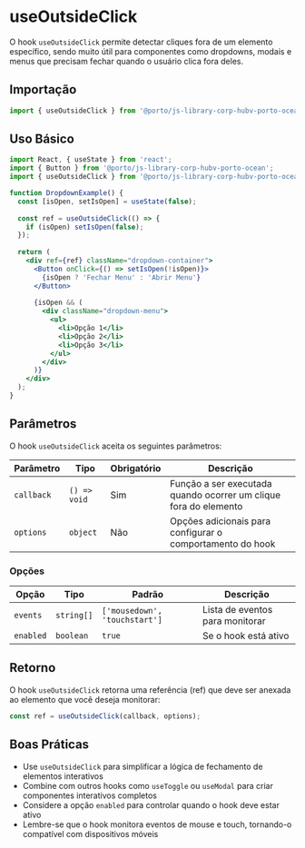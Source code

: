 

<Meta title="Components/UseOutsideClick" />

# useOutsideClick

O hook `useOutsideClick` permite detectar cliques fora de um elemento específico, sendo muito útil para componentes como dropdowns, modais e menus que precisam fechar quando o usuário clica fora deles.

## Importação

```jsx
import { useOutsideClick } from '@porto/js-library-corp-hubv-porto-ocean/hooks';
```

## Uso Básico

```jsx
import React, { useState } from 'react';
import { Button } from '@porto/js-library-corp-hubv-porto-ocean';
import { useOutsideClick } from '@porto/js-library-corp-hubv-porto-ocean/hooks';

function DropdownExample() {
  const [isOpen, setIsOpen] = useState(false);
  
  const ref = useOutsideClick(() => {
    if (isOpen) setIsOpen(false);
  });
  
  return (
    <div ref={ref} className="dropdown-container">
      <Button onClick={() => setIsOpen(!isOpen)}>
        {isOpen ? 'Fechar Menu' : 'Abrir Menu'}
      </Button>
      
      {isOpen && (
        <div className="dropdown-menu">
          <ul>
            <li>Opção 1</li>
            <li>Opção 2</li>
            <li>Opção 3</li>
          </ul>
        </div>
      )}
    </div>
  );
}
```

## Parâmetros

O hook `useOutsideClick` aceita os seguintes parâmetros:

| Parâmetro | Tipo | Obrigatório | Descrição |
|-----------|------|-------------|-----------|
| `callback` | `() => void` | Sim | Função a ser executada quando ocorrer um clique fora do elemento |
| `options` | `object` | Não | Opções adicionais para configurar o comportamento do hook |

### Opções

| Opção | Tipo | Padrão | Descrição |
|-------|------|--------|-----------|
| `events` | `string[]` | `['mousedown', 'touchstart']` | Lista de eventos para monitorar |
| `enabled` | `boolean` | `true` | Se o hook está ativo |

## Retorno

O hook `useOutsideClick` retorna uma referência (ref) que deve ser anexada ao elemento que você deseja monitorar:

```jsx
const ref = useOutsideClick(callback, options);
```



## Boas Práticas

- Use `useOutsideClick` para simplificar a lógica de fechamento de elementos interativos
- Combine com outros hooks como `useToggle` ou `useModal` para criar componentes interativos completos
- Considere a opção `enabled` para controlar quando o hook deve estar ativo
- Lembre-se que o hook monitora eventos de mouse e touch, tornando-o compatível com dispositivos móveis
